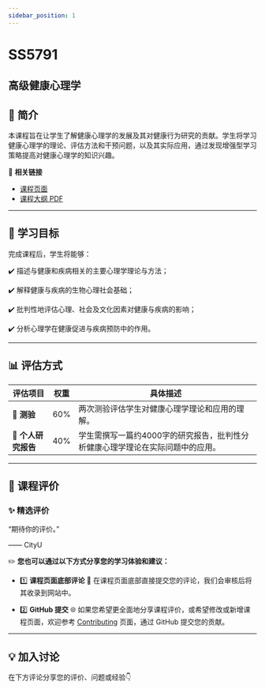 ```yaml
---
sidebar_position: 1
---
```


# SS5791
## 高级健康心理学

## **📘 简介**
本课程旨在让学生了解健康心理学的发展及其对健康行为研究的贡献。学生将学习健康心理学的理论、评估方法和干预问题，以及其实际应用，通过发现增强型学习策略提高对健康心理学的知识兴趣。

🔗 **相关链接**
- [课程页面](https://www.cityu.edu.hk/catalogue/pg/202425/course/SS5791.htm)
- [课程大纲 PDF](https://www.cityu.edu.hk/catalogue/pg/202425/course/SS5791.pdf)

---

## **🎯 学习目标**

完成课程后，学生将能够：

✔️ 描述与健康和疾病相关的主要心理学理论与方法；

✔️ 解释健康与疾病的生物心理社会基础；

✔️ 批判性地评估心理、社会及文化因素对健康与疾病的影响；

✔️ 分析心理学在健康促进与疾病预防中的作用。

---

## **📊 评估方式**

| **评估项目**             | **权重** | **具体描述**                                                                                       |
|------------------------|---------|---------------------------------------------------------------------------------------------------|
| **📝 测验**             | 60%     | 两次测验评估学生对健康心理学理论和应用的理解。                                                         |
| **📄 个人研究报告**        | 40%     | 学生需撰写一篇约4000字的研究报告，批判性分析健康心理学理论在实际问题中的应用。                                          |

---

## **💬 课程评价**

### ✨ **精选评价**
<div className={commentStyles.commentBox}>
    <p className={commentStyles.commentText}>
        “期待你的评价。”
    </p>
    <p className={commentStyles.commentAuthor}>—— CityU</p>
</div>

✏️ **您也可以通过以下方式分享您的学习体验和建议：**

- 1️⃣ **课程页面底部评论**
💬 在课程页面底部直接提交您的评论，我们会审核后将其收录到网站中。

- 2️⃣ **GitHub 提交**
🌐 如果您希望更全面地分享课程评价，或希望修改或新增课程页面，欢迎参考 [Contributing](https://penjc.github.io/CityU/contributing) 页面，通过 GitHub 提交您的贡献。

---

## **💡 加入讨论**

在下方评论分享您的评价、问题或经验👇
<Utterances />
